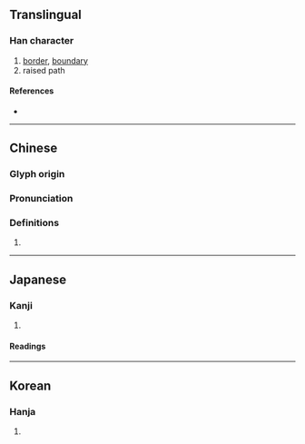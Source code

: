 {{character info/new}}
==Translingual==

===Han character===
{{Han char|rn=102|rad=田|as=05|sn=10|four=68022|canj=WOHH|ids=⿰田㐱}}

# [[border]], [[boundary]]
# raised path

====References====
* {{Han ref|kx=0761.070|dkj=21810|dj=1171.030|hdz=42536.110|uh=755B|ud=30043|bh=D2C1|bd=53953}}

----

==Chinese==
{{zh-forms}}

===Glyph origin===
{{Han etym}}

===Pronunciation===
{{zh-pron
|m=zhěn
|c=zan2
|mc=y
|oc=y
|cat=
}}

===Definitions===
{{zh-hanzi}}

# {{rfdef|zh}}

----

==Japanese==

===Kanji===
{{ja-kanji|grade=|rs=田05}}

# {{rfdef|ja|sort=田05}}

====Readings====
{{ja-readings
|goon=しん
|kanon=しん
|kun=あぜ-
|nanori=}}

----

==Korean==

===Hanja===
{{ko-hanja|hangeul=진|eumhun=}}

# {{rfdef|ko|sort=田05}}